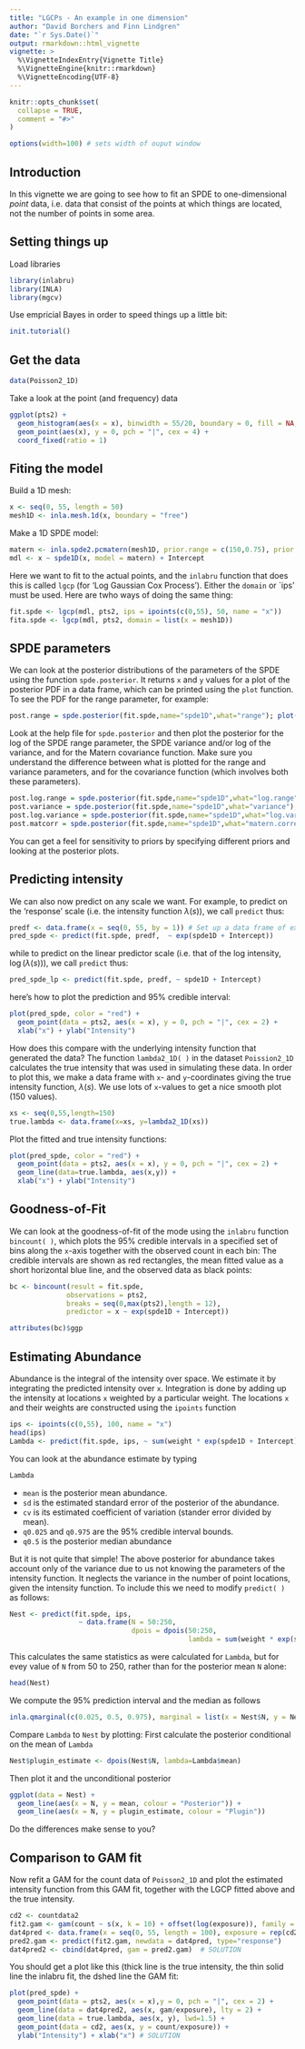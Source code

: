 ```yaml
---
title: "LGCPs - An example in one dimension"
author: "David Borchers and Finn Lindgren"
date: "`r Sys.Date()`"
output: rmarkdown::html_vignette
vignette: >
  %\VignetteIndexEntry{Vignette Title}
  %\VignetteEngine{knitr::rmarkdown}
  %\VignetteEncoding{UTF-8}
---
```


```r
knitr::opts_chunk$set(
  collapse = TRUE,
  comment = "#>"
)
```


```r

options(width=100) # sets width of ouput window
```

Introduction
----------------
In this vignette we are going to see how to fit an SPDE to one-dimensional *point* 
data, i.e. data that consist of the points at which things are located, not the number
of points in some area.

Setting things up
----------------

Load libraries
```r
library(inlabru)
library(INLA)
library(mgcv)
```

Use empricial Bayes in order to speed things up a little bit:
```r
init.tutorial()
```



Get the data
-----------------------------------

```r
data(Poisson2_1D)
```

Take a look at the point (and frequency) data


```r
ggplot(pts2) + 
  geom_histogram(aes(x = x), binwidth = 55/20, boundary = 0, fill = NA, color = "black") +
  geom_point(aes(x), y = 0, pch = "|", cex = 4) + 
  coord_fixed(ratio = 1)
```

Fiting the model
-----------------------------------
Build a 1D mesh: 

```r
x <- seq(0, 55, length = 50)
mesh1D <- inla.mesh.1d(x, boundary = "free")
```

Make a 1D SPDE model:
```r
matern <- inla.spde2.pcmatern(mesh1D, prior.range = c(150,0.75), prior.sigma = c(0.1,0.75))
mdl <- x ~ spde1D(x, model = matern) + Intercept
```

Here we want to fit to the actual points, and the `inlabru` function that does this is called `lgcp` (for 'Log Gaussian Cox Process'). Either the `domain` or `ips' must be used. Here are twho ways of doing the same thing:

```r
fit.spde <- lgcp(mdl, pts2, ips = ipoints(c(0,55), 50, name = "x"))
fita.spde <- lgcp(mdl, pts2, domain = list(x = mesh1D))
```

SPDE parameters 
-----------------------------------

We can look at the posterior distributions of the parameters of the SPDE using the function `spde.posterior`.
It returns `x` and `y` values for a plot of the posterior PDF in a data frame, which can be printed using 
the `plot` function. To see the PDF for the range parameter, for example:


```r
post.range = spde.posterior(fit.spde,name="spde1D",what="range"); plot(post.range)
```

Look at the help file for `spde.posterior` and then plot the posterior for the log of the SPDE range parameter, the 
SPDE variance and/or log of the variance, and for the Matern covariance function. Make sure you understand the difference 
between what is plotted for the range and variance parameters, and for the covariance function 
(which involves both these parameters).

```r
post.log.range = spde.posterior(fit.spde,name="spde1D",what="log.range");plot(post.log.range) # SOLUTION
post.variance = spde.posterior(fit.spde,name="spde1D",what="variance"); plot(post.variance) # SOLUTION
post.log.variance = spde.posterior(fit.spde,name="spde1D",what="log.variance"); plot(post.log.variance) # SOLUTION
post.matcorr = spde.posterior(fit.spde,name="spde1D",what="matern.correlation");plot(post.matcorr) # SOLUTION
```

You can get a feel for sensitivity to priors by specifying different priors and looking at the posterior plots.

Predicting intensity
-----------------------------------

We can also now predict on any scale we want. For example, to predict on the 'response' 
scale (i.e. the intensity function $\lambda(s)$), we call `predict` thus:

```r
predf <- data.frame(x = seq(0, 55, by = 1)) # Set up a data frame of explanatory values at which to predict
pred_spde <- predict(fit.spde, predf,  ~ exp(spde1D + Intercept))
```

while to predict on the linear predictor scale (i.e. that of the log intensity, 
$\log(\lambda(s))$), we call `predict` thus:

```r
pred_spde_lp <- predict(fit.spde, predf, ~ spde1D + Intercept)
```

here's how to plot the prediction and 95% credible interval:

```r
plot(pred_spde, color = "red") + 
  geom_point(data = pts2, aes(x = x), y = 0, pch = "|", cex = 2) + 
  xlab("x") + ylab("Intensity")
```

How does this compare with the underlying intensity function that generated the data? 
The function `lambda2_1D( )` in the dataset `Poission2_1D` calculates the true intensity 
that was used in simulating these data. In order to plot this, we make a data frame with 
`x`- and `y`-coordinates giving the true intensity function,  $\lambda(s)$. We use lots 
of `x`-values to get a nice smooth plot (150 values).

```r
xs <- seq(0,55,length=150)
true.lambda <- data.frame(x=xs, y=lambda2_1D(xs))
```

Plot the fitted and true intensity functions:

```r
plot(pred_spde, color = "red") + 
  geom_point(data = pts2, aes(x = x), y = 0, pch = "|", cex = 2) + 
  geom_line(data=true.lambda, aes(x,y)) +
  xlab("x") + ylab("Intensity")
```

Goodness-of-Fit
-----------------------------------

We can look at the goodness-of-fit of the mode using the `inlabru` function `bincount( )`,
which plots the 95% credible intervals in a specified set of bins along the `x`-axis
together with the observed count in each bin:
The credible intervals are shown as red rectangles, the mean fitted value as a short 
horizontal blue line, and the observed data as black points:

```r
bc <- bincount(result = fit.spde, 
              observations = pts2, 
              breaks = seq(0,max(pts2),length = 12), 
              predictor = x ~ exp(spde1D + Intercept))

attributes(bc)$ggp
```

Estimating Abundance
-----------------------------------

Abundance is the integral of the intensity over space. We estimate it by integrating
the predicted intensity over `x`. Integration is done by adding up the intensity at 
locations `x` weighted by a particular weight. The locations `x` and their weights
are constructed using the `ipoints` function

```r
ips <- ipoints(c(0,55), 100, name = "x")
head(ips)
Lambda <- predict(fit.spde, ips, ~ sum(weight * exp(spde1D + Intercept)))
```

You can look at the abundance estimate by typing

```r
Lambda
```

* `mean` is the posterior mean abundance.
* `sd` is the estimated standard error of the posterior of the abundance.
* `cv` is its estimated coefficient of variation (stander error divided by mean).
* `q0.025` and `q0.975` are the 95% credible interval bounds.
* `q0.5` is the posterior median abundance

But it is not quite that simple! The above posterior for abundance takes account 
only of the variance due to us not knowing the parameters of the intensity function.
It neglects the variance in the number of point locations, given the intensity function.
To include this we need to modify `predict( )` as follows:


```r
Nest <- predict(fit.spde, ips, 
                 ~ data.frame(N = 50:250, 
                              dpois = dpois(50:250,
                                            lambda = sum(weight * exp(spde1D + Intercept)))))
```

This calculates the same statistics as were calculated for `Lambda`, but for evey value of `N` from 50 to 250, 
rather than for the posterior mean `N` alone:

```r
head(Nest)
```

We compute the 95% prediction interval and the median as follows

```r
inla.qmarginal(c(0.025, 0.5, 0.975), marginal = list(x = Nest$N, y = Nest$mean))
```

Compare `Lambda` to `Nest` by plotting:
First calculate the posterior conditional on the mean of `Lambda`

```r
Nest$plugin_estimate <- dpois(Nest$N, lambda=Lambda$mean)
```

Then plot it and the unconditional posterior

```r
ggplot(data = Nest) +
  geom_line(aes(x = N, y = mean, colour = "Posterior")) +
  geom_line(aes(x = N, y = plugin_estimate, colour = "Plugin"))
```

Do the differences make sense to you?

Comparison to GAM fit
----------------------------------

Now refit a GAM for the count data of `Poisson2_1D` and plot the 
estimated intensity function from this GAM fit, together with the LGCP fitted above 
and the true intensity.


```r
cd2 <- countdata2
fit2.gam <- gam(count ~ s(x, k = 10) + offset(log(exposure)), family = poisson(), data = cd2)
dat4pred <- data.frame(x = seq(0, 55, length = 100), exposure = rep(cd2$exposure[1], 100))
pred2.gam <- predict(fit2.gam, newdata = dat4pred, type="response")
dat4pred2 <- cbind(dat4pred, gam = pred2.gam)  # SOLUTION
```

You should get a plot like this (thick line is the true intensity, the thin solid line the inlabru fit, the dshed line the GAM fit:

```r
plot(pred_spde) +  
  geom_point(data = pts2, aes(x = x),y = 0, pch = "|", cex = 2) + 
  geom_line(data = dat4pred2, aes(x, gam/exposure), lty = 2) + 
  geom_line(data = true.lambda, aes(x, y), lwd=1.5) + 
  geom_point(data = cd2, aes(x, y = count/exposure)) + 
  ylab("Intensity") + xlab("x") # SOLUTION
```

